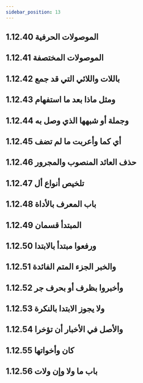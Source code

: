 ```yaml
---
sidebar_position: 13
---
```


## 1.12.40 الموصولات الحرفية
<YouTube videoId='ZWF81PXOgH8' opts={opts} />

## 1.12.41 الموصولات المختصفة
<YouTube videoId='tPZk54iJRPU' opts={opts} />

## 1.12.42 باللات واللائي التي قد جمع
<YouTube videoId='fwIzkxlprxU' opts={opts} />

## 1.12.43 ومثل ماذا بعد ما استفهام
<YouTube videoId='gSDNIR6VFEA' opts={opts} />

## 1.12.44 وجملة أو شبهها الذي وصل به
<YouTube videoId='hxsbD4Ua0p0' opts={opts} />

## 1.12.45 أي كما وأعربت ما لم تضف
<YouTube videoId='oRBnOyRvfQ0' opts={opts} />

## 1.12.46 حذف العائد المنصوب والمجرور
<YouTube videoId='yxkra4wR_wE' opts={opts} />

## 1.12.47 تلخيص أنواع أل
<YouTube videoId='3yTJl4bBbrw' opts={opts} />

## 1.12.48 باب المعرف بالأداة
<YouTube videoId='mRX1D0GgNYk' opts={opts} />

## 1.12.49 المبتدأ قسمان
<YouTube videoId='h6i5Wp72aSE' opts={opts} />

## 1.12.50 ورفعوا مبتدأ بالابتدا
<YouTube videoId='P7KbQ1kYBtc' opts={opts} />

## 1.12.51 والخبر الجزء المتم الفائدة
<YouTube videoId='4HjkbWCkXvM' opts={opts} />

## 1.12.52 وأخبروا بظرف أو بحرف جر
<YouTube videoId='7j-PXtm1YdI' opts={opts} />

## 1.12.53 ولا يجوز الابتدا بالنكرة
<YouTube videoId='87yT_Md3XwA' opts={opts} />

## 1.12.54 والأصل في الأخبار أن تؤخرا
<YouTube videoId='SGOwrNi6tWw' opts={opts} />

## 1.12.55 كان وأخواتها
<YouTube videoId='frZz0TyxgIw' opts={opts} />

## 1.12.56 باب ما ولا وإن ولات
<YouTube videoId='jWcz9HW0KaA' opts={opts} />
